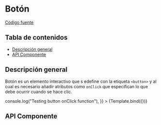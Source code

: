 
<Meta title="Atoms/Button" component={Button} />


# Botón

[Código fuente](https://github.com/SGDavid2719/DesignSystem/tree/master/src/stories/atoms/Button)

## Tabla de contenidos

-   [Descripción general](#descripción-general)
-   [API Componente](#api-componente)

## Descripción general

Botón es un elemento interactivo que s edefine con la etiqueta `<button>` y al cual es necesario añadir atributos como `onClick` que especifican lo que debe ocurrir cuando se hace clic.

<Canvas>
    <Story
        name="Default"
        args={{
            label: "Button",
            onClick: () => console.log("Testing button onClick function"),
        }}
    >
        {Template.bind({})}
    </Story>
</Canvas>

## API Componente

<Props of={Button} />
